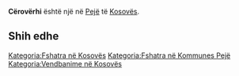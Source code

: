 {{Fshat në 
 | Emri                = Cërovërhi
 | EmriAlt                = 
 | NAME_SHORT_FORM=      
 | NAME_GENERIC=      
 | NAME_SORT_NAME_RO=      CEROVERHI
 | FULL_NAME_RO = Cërovërhi
 | FULL_NAME_ND_RO=Ceroverhi
 | SORT_NAME_RG=CEROVERHI
 | FULL_NAME_RG=Cërovërhi
 | FULL_NAME_ND_RG=Ceroverhi
 | SRP_NAME_SHORT_FORM=      
 | SRP_NAME_GENERIC=      
 | SRP_NAME_SORT_NAME_RO=      
 | SRP_FULL_NAME_RO = 
 | SRP_FULL_NAME_ND_RO=
 | SRP_SORT_NAME_RG=
 | SRP_FULL_NAME_RG=
 | SRP_FULL_NAME_ND_RG=
 | Emri (Rasa dhanore) = 
 | Figura              = 
 | Shteti              = Kosovo
 | Komuna              = Pejë
 | Kodi postar         = 
 | Sipërfaqja          = 

 | Popullsia           = 

 | Regj. i popullsisë  = 
 | Dend. e popullsisë  = 
 | Faqja zyrtare       = 
 <!--- Koordinatat ----> 
 | Gjerësia            = 42.678333
 | Gjatësia            = 20.277778
 | Lartësia            = 
}}
'''Cërovërhi''' është një [[]] në [[Pejë]] të [[Kosovës]].

<!-- == Gjeografia == -->
<!-- == Historia == -->
<!-- == Demografia == -->
== Shih edhe ==
{{Komuna Pejë}}
{{Kosovo-Administrata-Cung}}

[[Kategoria:Fshatra në Kosovës]]
[[Kategoria:Fshatra në Kommunes Pejë]]
[[Kategoria:Vendbanime në Kosovës]]